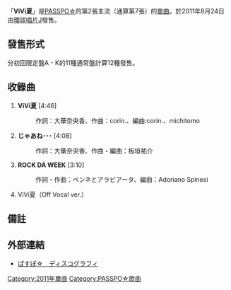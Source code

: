 {{Infobox Single 
| Name           = ViVi夏
| Artist         = [[PASSPO☆|PASSPO☆]]
| A-side         = 
| B-side         = じゃあね･･･<br/>ROCK DA WEEK 
| Released       = 2011年8月24日
| Format         = [[單曲|單曲]]
| Recorded       = 2011年<br/>{{JPN}}  
| Genre          = [[J-POP|J-POP]]
| Length         = 16分50秒
| Label          = [[環球唱片|環球唱片J]]
| Writer         = 大華奈央香（作詞 #1,2）<br/>corin.（作曲 #1）<br/>板垣祐介（作曲 #2）<br/>ペンネとアラビアータ（作詞・作曲 #3）
| Producer       = 
| Chart position = * 週間3位<small>（[[Oricon|Oricon]]）</small>
* 單日2位<small>（Oricon）</small>
* 2011年8月度16位<small>（Oricon）</small>
* 2011年度180位<small>（Oricon）</small>
* 登場6回<small>（Oricon）</small>
| Last single    = [[少女飛行|少女飛行]]<br/>（2011年）
| This single    = '''ViVi夏'''<br/>（2011年）
| Next single    = 
| Misc           = 
}}
「'''ViVi夏'''」是[[PASSPO☆|PASSPO☆]]的第2張主流（通算第7張）的[[單曲|單曲]]。於2011年8月24日由[[環球唱片|環球唱片J]]發售。

== 發售形式 ==
分初回限定盤A - K的11種通常盤計算12種發售。

== 收錄曲 ==
# '''ViVi夏''' [4:46]
#: 作詞：大華奈央香、作曲：corin.、編曲:corin.、michitomo
# '''じゃあね･･･''' [4:08]
#: 作詞：大華奈央香、作曲・編曲：板垣祐介
# '''ROCK DA WEEK''' [3:10]
#: 作詞・作曲：ペンネとアラビアータ、編曲：Adoriano Spinesi
# ViVi夏（Off Vocal ver.）

== 備註 ==
{{Reflist}}

== 外部連結 ==
* [https://web.archive.org/web/20111102060602/http://passpo.jp/discography/ ぱすぽ☆　ディスコグラフィ]

{{DEFAULTSORT:ViVi夏}}

[[Category:2011年單曲|Category:2011年單曲]]
[[Category:PASSPO☆歌曲|Category:PASSPO☆歌曲]]